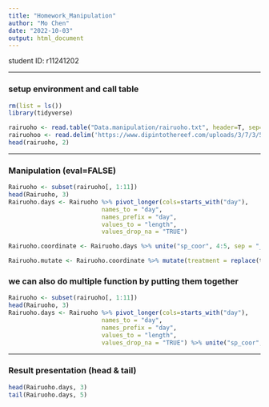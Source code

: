 ```yaml
---
title: "Homework_Manipulation"
author: "Mo Chen"
date: "2022-10-03"
output: html_document
---
```

student ID: r11241202

---

### setup environment and call table
```r
rm(list = ls())
library(tidyverse)
```

```r
rairuoho <- read.table("Data.manipulation/rairuoho.txt", header=T, sep="\t", na.strings = "n/a")
rairuohoo <- read.delim('https://www.dipintothereef.com/uploads/3/7/3/5/37359245/rairuoho.txt')
head(rairuoho, 2)
```

---

### Manipulation (eval=FALSE)
```r
Rairuoho <- subset(rairuoho[, 1:11])
head(Rairuoho, 3)
Rairuoho.days <- Rairuoho %>% pivot_longer(cols=starts_with("day"),
                          names_to = "day",
                          names_prefix = "day",
                          values_to = "length",
                          values_drop_na = "TRUE")

Rairuoho.coordinate <- Rairuoho.days %>% unite("sp_coor", 4:5, sep = "_", remove = TRUE)

Rairuoho.mutate <- Rairuoho.coordinate %>% mutate(treatment = replace(treatment, treatment =="nutrient", "enriched"))
```

### we can also do multiple function by putting them together
```r
Rairuoho <- subset(rairuoho[, 1:11])
head(Rairuoho, 3)
Rairuoho.days <- Rairuoho %>% pivot_longer(cols=starts_with("day"),
                          names_to = "day",
                          names_prefix = "day",
                          values_to = "length",
                          values_drop_na = "TRUE") %>% unite("sp_coor", 4:5, sep = "_", remove = TRUE) %>% mutate(treatment = replace(treatment, treatment =="nutrient", "enriched"))
```

---

### Result presentation (head & tail)
```r
head(Rairuoho.days, 3)
tail(Rairuoho.days, 5)
```

